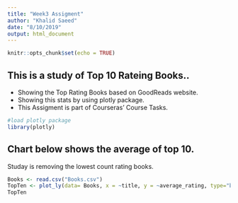 ```yaml
---
title: "Week3 Assigment"
author: "Khalid Saeed"
date: "8/10/2019"
output: html_document
---
```


```r
knitr::opts_chunk$set(echo = TRUE)
```

## This is a study of Top 10 Rateing Books..

- Showing the Top Rating Books based on GoodReads website.
- Showing this stats by using plotly package.
- This Assigment is part of Courseras' Course Tasks.

```r
#load plotly package
library(plotly)
```

## Chart below shows the average of top 10.

Studay is removing the lowest count rating books.

```r
Books <- read.csv("Books.csv")
TopTen <- plot_ly(data= Books, x = ~title, y = ~average_rating, type="bar") %>% layout(title="Top 10 Rating Books", xaxis=list(title="Name of Book"), yaxis=list(title="Average Rating"))
TopTen
```

